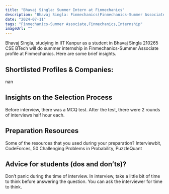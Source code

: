 ```yaml
---
title: "Bhavaj Singla: Summer Intern at Finmechanics"
description: "Bhavaj Singla: Finmechanics(Finmechanics-Summer Associate)"
date: "2024-07-11"
tags: "Finmechanics-Summer Associate,Finmechanics,Internship"
imageUrl: ""
---
```


Bhavaj Singla, studying in IIT Kanpur as a  student in Bhavaj Singla 210265 CSE BTech will do
 summer internship in Finmechanics-Summer Associate profile at Finmechanics. Here are some brief
insights.

## Shortlisted Profiles & Companies:
nan

## Insights on the Selection Process
Before interview, there was a MCQ test. After the test, there were 2 rounds of interviews half hour each.

##  Preparation Resources
Some of the resources that you used during your preparation? Interviewbit, CodeForces, 50 Challenging Problems in Probability, PuzzleQuant

## Advice for students (dos and don’ts)? 
Don’t panic during the time of interview. In interview, take a little bit of time to think before answering the question. You can ask the interviewer for time to think.

